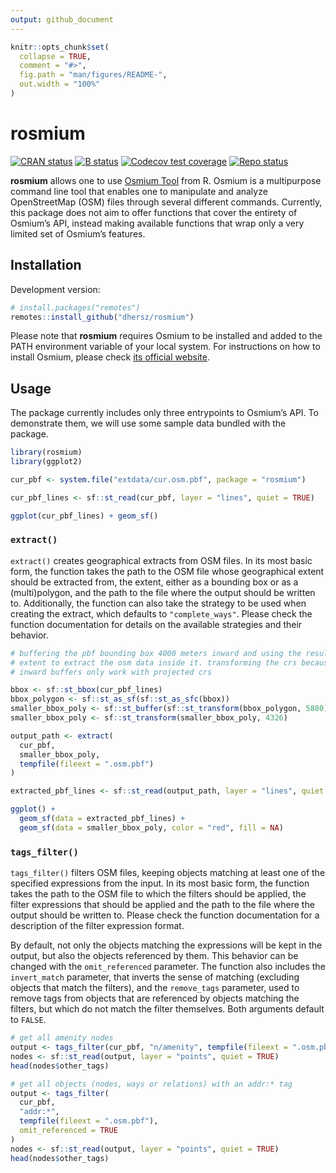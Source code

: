 ```yaml
---
output: github_document
---
```


```r
knitr::opts_chunk$set(
  collapse = TRUE,
  comment = "#>",
  fig.path = "man/figures/README-",
  out.width = "100%"
)
```

# rosmium

[![CRAN
status](https://www.r-pkg.org/badges/version/rosmium)](https://CRAN.R-project.org/package=rosmium)
[![B
status](https://github.com/dhersz/rosmium/workflows/check/badge.svg)](https://github.com/dhersz/rosmium/actions?query=workflow%3Acheck)
[![Codecov test
coverage](https://codecov.io/gh/dhersz/rosmium/branch/main/graph/badge.svg)](https://app.codecov.io/gh/dhersz/rosmium?branch=main)
[![Repo
status](https://www.repostatus.org/badges/latest/concept.svg)](https://www.repostatus.org/#concept)

**rosmium** allows one to use [Osmium Tool](https://osmcode.org/osmium-tool/)
from R. Osmium is a multipurpose command line tool that enables one to
manipulate and analyze OpenStreetMap (OSM) files through several different
commands. Currently, this package does not aim to offer functions that cover the
entirety of Osmium's API, instead making available functions that wrap only a
very limited set of Osmium's features. 

## Installation

Development version:

```r
# install.packages("remotes")
remotes::install_github("dhersz/rosmium")
```

Please note that **rosmium** requires Osmium to be installed and added to the
PATH environment variable of your local system. For instructions on how to
install Osmium, please check [its official
website](https://osmcode.org/osmium-tool/#download).

## Usage

The package currently includes only three entrypoints to Osmium's API. To
demonstrate them, we will use some sample data bundled with the package.

```r
library(rosmium)
library(ggplot2)

cur_pbf <- system.file("extdata/cur.osm.pbf", package = "rosmium")

cur_pbf_lines <- sf::st_read(cur_pbf, layer = "lines", quiet = TRUE)

ggplot(cur_pbf_lines) + geom_sf()
```

### `extract()`

`extract()` creates geographical extracts from OSM files. In its most basic
form, the function takes the path to the OSM file whose geographical extent
should be extracted from, the extent, either as a bounding box or as a
(multi)polygon, and the path to the file where the output should be written to.
Additionally, the function can also take the strategy to be used when creating
the extract, which defaults to `"complete_ways"`. Please check the function
documentation for details on the available strategies and their behavior.

```r
# buffering the pbf bounding box 4000 meters inward and using the result
# extent to extract the osm data inside it. transforming the crs because
# inward buffers only work with projected crs

bbox <- sf::st_bbox(cur_pbf_lines)
bbox_polygon <- sf::st_as_sf(sf::st_as_sfc(bbox))
smaller_bbox_poly <- sf::st_buffer(sf::st_transform(bbox_polygon, 5880), -4000)
smaller_bbox_poly <- sf::st_transform(smaller_bbox_poly, 4326)

output_path <- extract(
  cur_pbf,
  smaller_bbox_poly,
  tempfile(fileext = ".osm.pbf")
)

extracted_pbf_lines <- sf::st_read(output_path, layer = "lines", quiet = TRUE)

ggplot() +
  geom_sf(data = extracted_pbf_lines) +
  geom_sf(data = smaller_bbox_poly, color = "red", fill = NA)
```

### `tags_filter()`

`tags_filter()` filters OSM files, keeping objects matching at least one of the
specified expressions from the input. In its most basic form, the function takes
the path to the OSM file to which the filters should be applied, the filter
expressions that should be applied and the path to the file where the output
should be written to. Please check the function documentation for a description
of the filter expression format.

By default, not only the objects matching the expressions will be kept in the
output, but also the objects referenced by them. This behavior can be changed
with the `omit_referenced` parameter. The function also includes the
`invert_match` parameter, that inverts the sense of matching (excluding objects
that match the filters), and the `remove_tags` parameter, used to remove tags
from objects that are referenced by objects matching the filters, but which do
not match the filter themselves. Both arguments default to `FALSE`.

```r
# get all amenity nodes
output <- tags_filter(cur_pbf, "n/amenity", tempfile(fileext = ".osm.pbf"))
nodes <- sf::st_read(output, layer = "points", quiet = TRUE)
head(nodes$other_tags)

# get all objects (nodes, ways or relations) with an addr:* tag
output <- tags_filter(
  cur_pbf,
  "addr:*",
  tempfile(fileext = ".osm.pbf"),
  omit_referenced = TRUE
)
nodes <- sf::st_read(output, layer = "points", quiet = TRUE)
head(nodes$other_tags)
```

